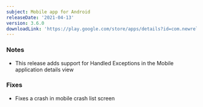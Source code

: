 ```yaml
---
subject: Mobile app for Android
releaseDate: '2021-04-13'
version: 3.6.0
downloadLink: 'https://play.google.com/store/apps/details?id=com.newrelic.rpm'
---
```


### Notes

* This release adds support for Handled Exceptions in the Mobile application details view

### Fixes

* Fixes a crash in mobile crash list screen

